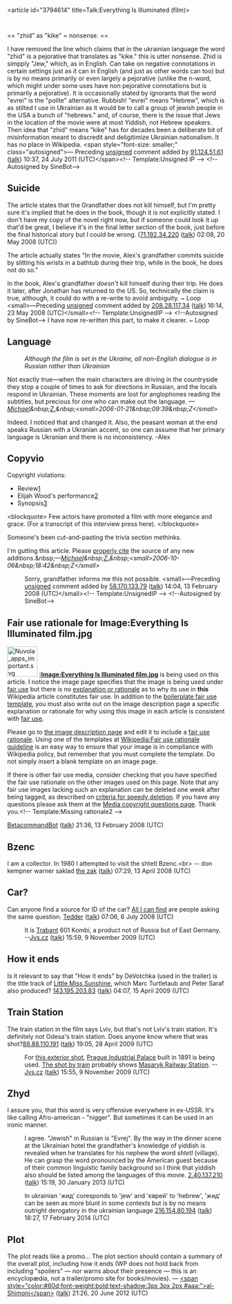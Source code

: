 <article id="3794614" title=Talk:Everything Is Illuminated (film)>
	<talkpage id="3794614" title="Talk:Everything Is Illuminated (film)">
{{Film|American-task-force=yes|class=Start|Soviet-task-force=yes}}

== &quot;zhid&quot; as &quot;kike&quot; = nonsense. ==

I have removed the line which claims that in the ukrainian language the word &quot;zhid&quot; is a pejorative that translates as &quot;kike.&quot;  this is utter nonsense.  Zhid is simpply &quot;Jew,&quot; which, as in English. Can take on negative connotations in certain settings just as it can in English (and just as other words can too) but is by no means primarily or even largely a pejorative (unlike the n-word, which might under some uses have non pejorative connotations but is primarily a pejorative).  It is occasionally stated by ignorants that the word &quot;evrei&quot; is the &quot;polite&quot; alternative.  Rubbish!  &quot;evrei&quot; means &quot;Hebrew&quot;, which is as stilted t use in Ukrainian as it would be to call a group of jewish people in the USA a bunch of &quot;hebrews.&quot;  and, of course, there is the issue that Jews in the location of the movie were at most Yiddish, not Hebrew speakers.   Then idea that &quot;zhid&quot; means &quot;kike&quot; has for decades been a deliberate bit of misinformation meant to discredit and deligitimize Ukrainian nationalism.  It has no place in Wikipedia.  &lt;span style=&quot;font-size: smaller;&quot; class=&quot;autosigned&quot;&gt;— Preceding [[Wikipedia:Signatures|unsigned]] comment added by [[Special:Contributions/91.124.51.61|91.124.51.61]] ([[User talk:91.124.51.61|talk]]) 10:37, 24 July 2011 (UTC)&lt;/span&gt;&lt;!-- Template:Unsigned IP --&gt; &lt;!--Autosigned by SineBot--&gt;

== Suicide ==
The article states that the Grandfather does not kill himself, but I'm pretty sure it's implied that he does in the book, though it is not explicitly stated. I don't have my copy of the novel right now, but if someone could look it up that'd be great, I believe it's in the final letter section of the book, just before the final historical story but I could be wrong. ([[Special:Contributions/71.192.34.220|71.192.34.220]] ([[User talk:71.192.34.220|talk]]) 02:08, 20 May 2008 (UTC))

The article actually states &quot;In the movie, Alex's grandfather commits suicide by slitting his wrists in a bathtub during their trip, while in the book, he does not do so.&quot;

In the book, Alex's grandfather ''doesn't'' kill himself during their trip. He does it later, after Jonathan has returned to the US. So, technically the claim is true, although, it could do with a re-write to avoid ambiguity.
~ Loop  &lt;small&gt;—Preceding [[Wikipedia:Signatures|unsigned]] comment added by [[Special:Contributions/208.28.117.34|208.28.117.34]] ([[User talk:208.28.117.34|talk]]) 16:14, 23 May 2008 (UTC)&lt;/small&gt;&lt;!-- Template:UnsignedIP --&gt; &lt;!--Autosigned by SineBot--&gt;
I have now re-written this part, to make it clearer. ~ Loop

== Language ==

:'' Although the film is set in the Ukraine, all non-English dialogue is in Russian rather than Ukrainian''

Not exactly true—when the main characters are driving in the countryside they stop a couple of times to ask for directions in Russian, and the locals respond in Ukrainian.  These moments are lost for anglophones reading the subtitles, but precious for one who can make out the language.  ''—[[User:Mzajac |Michael]]&amp;nbsp;[[User talk:Mzajac |Z.]]&amp;nbsp;&lt;small&gt;2006-01-21&amp;nbsp;09:39&amp;nbsp;Z&lt;/small&gt;''

Indeed. I noticed that and changed it. Also, the peasant woman at the end speaks Russian with a Ukranian accent, so one can assume that her primary language is Ukranian and there is no inconsistency. -Alex

== Copyvio ==

Copyright violations: 
* Review[http://www.dancaster.com/ejw/ejw_eii_review.htm]
* Elijah Wood's performance[http://www.dancaster.com/ejw/ejw_eii_performance.htm]
* Synopsis[http://www.dancaster.com/ejw/ejw_eii_synopsis.htm]

&lt;blockquote&gt;
Few actors have promoted a film with more elegance and grace. (For a transcript of this interview press here).
&lt;/blockquote&gt;

Someone's been cut-and-pasting the trivia section methinks.

I'm gutting this article.  Please [[Wikipedia:Citing sources |properly cite]] the source of any new additions.&amp;nbsp;''—[[User:Mzajac |Michael]]&amp;nbsp;[[User talk:Mzajac |Z.]]&amp;nbsp;&lt;small&gt;2006-10-06&amp;nbsp;18:42&amp;nbsp;Z&lt;/small&gt;''

:Sorry, grandfather informs me this not possible.  &lt;small&gt;—Preceding [[Wikipedia:Signatures|unsigned]] comment added by [[Special:Contributions/58.170.133.79|58.170.133.79]] ([[User talk:58.170.133.79|talk]]) 14:04, 13 February 2008 (UTC)&lt;/small&gt;&lt;!-- Template:UnsignedIP --&gt; &lt;!--Autosigned by SineBot--&gt;

==Fair use rationale for Image:Everything Is Illuminated film.jpg==
[[Image:Nuvola apps important.svg|70px|left]]
'''[[:Image:Everything Is Illuminated film.jpg]]''' is being used on this article. I notice the image page specifies that the image is being used under [[Wikipedia:Fair use|fair use]] but there is no [[Wikipedia:Fair use rationale guideline|explanation or rationale]] as to why its use in '''this''' Wikipedia article constitutes fair use. In addition to the [[Wikipedia:Image copyright tags/Fair use|boilerplate fair use template]], you must also write out on the image description page a specific explanation or rationale for why using this image in each article is consistent with [[WP:FU|fair use]].

Please go to [[:Image:Everything Is Illuminated film.jpg|the image description page]] and edit it to include a [[Wikipedia:Fair use rationale guideline |fair use rationale]]. Using one of the templates at [[Wikipedia:Fair use rationale guideline]] is an easy way to ensure that your image is in compliance with Wikipedia policy, but remember that you must complete the template. Do not simply insert a blank template on an image page.

If there is  other fair use media, consider checking that you have specified the fair use rationale on the other images used on this page.  Note that any fair use images lacking such an explanation can be deleted one week after being tagged, as described on [[Wikipedia:Criteria for speedy deletion#Images.2FMedia|criteria for speedy deletion]]. If you have any questions please ask them at the [[Wikipedia:Media copyright questions|Media copyright questions page]]. Thank you.&lt;!-- Template:Missing rationale2 --&gt;

[[User:BetacommandBot|BetacommandBot]] ([[User talk:BetacommandBot|talk]]) 21:36, 13 February 2008 (UTC)

== Bzenc ==

I am a collector. In 1980 I attempted to visit the shtetl Bzenc.&lt;br&gt;
-- don kempner warner saklad [[User:Donwarnersaklad|the zak]] ([[User talk:Donwarnersaklad|talk]]) 07:29, 13 April 2008 (UTC)

== Car? ==

Can anyone find a source for ID of the car? [http://carscenes.blogspot.com/2007/12/everything-is-illuminated-can-someone.html All I can find] are people asking the same question. [[User:Tedder|Tedder]] ([[User talk:Tedder|talk]]) 07:06, 6 July 2008 (UTC)
: It is [[Trabant]] 601 Kombi, a product not of Russia but of East Germany. --[[User:Jvs.cz|Jvs.cz]] ([[User talk:Jvs.cz|talk]]) 15:59, 9 November 2009 (UTC)

== How it ends ==
Is it relevant to say that &quot;How it ends&quot; by DeVotchka (used in the trailer) is the title track of [[Little Miss Sunshine]], which Marc Turtletaub and Peter Saraf also produced? [[Special:Contributions/143.195.203.83|143.195.203.83]] ([[User talk:143.195.203.83|talk]]) 04:07, 15 April 2009 (UTC)

== Train Station ==

The train station in the film says Lviv, but that's not Lviv's train station.  It's definitely not Odesa's train station.  Does anyone know where that was shot?[[Special:Contributions/88.88.110.191|88.88.110.191]] ([[User talk:88.88.110.191|talk]]) 19:05, 28 April 2009 (UTC)

:For [http://www.imdb.com/media/rm3396114688/tt0404030 this exterior shot], [[:cs:Průmyslový palác|Prague Industrial Palace]] built in 1891 is being used. [http://www.imdb.com/media/rm3647772928/tt0404030 The shot by train] probably shows [[Praha Masarykovo nádraží|Masaryk Railway Station]]. --[[User:Jvs.cz|Jvs.cz]] ([[User talk:Jvs.cz|talk]]) 15:55, 9 November 2009 (UTC)

== Zhyd ==
I assure you, that this word is very offensive everywhere in ex-USSR. It's like calling Afro-american - &quot;nigger&quot;. But sometimes it can be used in an ironic manner.

: I agree. &quot;Jewish&quot; in Russian is &quot;Evrej&quot;. By the way in the dinner scene at the Ukrainian hotel the grandfather's knowledge of yiddish is revealed when he translates for his nephew the word ''shtetl'' (village). He can grasp the word pronounced by the American guest because of their common linguistic family background so I think that yiddish also should be listed among the languages of this movie. [[Special:Contributions/2.40.137.210|2.40.137.210]] ([[User talk:2.40.137.210|talk]]) 15:19, 30 January 2013 (UTC)

: In ukrainian 'жид' coresponds to 'jew' and 'єврей' to 'hebrew', 'жид' can be seen as more blunt in some contexts but is by no means outright derogatory in the ukrainian language [[Special:Contributions/216.154.80.194|216.154.80.194]] ([[User talk:216.154.80.194|talk]]) 18:27, 17 February 2014 (UTC)

== Plot ==

The plot reads like a promo... The plot section should contain a summary of the overall plot, including how it ends (WP does not hold back from including &quot;spoilers&quot; — nor warns about their presence — this is an encyclopædia, not a trailer/promo site for books/movies). — [[User:Imeriki al-Shimoni|&lt;span style=&quot;color:#60d;font-weight:bold;text-shadow:3px 3px 2px #aaa;&quot;&gt;al-Shimoni&lt;/span&gt;]] ([[User talk:Imeriki al-Shimoni|talk]]) 21:26, 20 June 2012 (UTC)
	</talkpage>
</article>